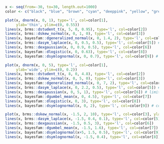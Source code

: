 ```r
x <- seq(from=-30, to=30, length.out=1000)
color <- c("black", "blue", "brown", "cyan", "deeppink", "yellow", "green", "red" , "orange")
```

```r
plot(x, dnorm(x, 0, 1), type='l', col=color[1],
     ylab='thin', ylim=c(0, 0.55))
lines(x, brms::dstudent_t(x, 5, 0, 0.95), type='l', col=color[2])
lines(x, brms::dskew_normal(x, 0, 1, 0), type='l', col=color[3])
lines(x, bayesfam::dgeneralized_normal(x, 0, 1.4, 2), type='l', col=color[4])
lines(x, brms::dasym_laplace(x, 0, 0.5, 0.5), type='l', col=color[5]) # compromise, shape vs mode
lines(x, brms::dexgaussian(x, 0, 0.9, 0.5), type='l', col=color[6])
lines(x, bayesfam::dlogistic(x, 0, 0.63), type='l', col=color[8])
lines(x, bayesfam::dsymlognormal(x, 0, 0.7), type='l', col=color[9]) # compromise, shape vs mode
```
```r
plot(x, dnorm(x, 0, 5), type='l', col=color[1],
     ylab='wide', ylim=c(0, 0.2))
lines(x, brms::dstudent_t(x, 8, 0, 4.8), type='l', col=color[2])
lines(x, brms::dskew_normal(x, 0, 5, 0), type='l', col=color[3])
lines(x, bayesfam::dgeneralized_normal(x, 0, 7, 2), type='l', col=color[4])
lines(x, brms::dasym_laplace(x, 0, 2.2, 0.5), type='l', col=color[5]) # compromise, shape vs mode
lines(x, brms::dexgaussian(x, 0, 5, 1), type='l', col=color[6]) # limit for recover seems to be 2/1, so this is more theoretical...
lines(x, bayesfam::dgumbel_mean(x, 0, 4.5), type='l', col=color[7])
lines(x, bayesfam::dlogistic(x, 0, 3), type='l', col=color[8])
lines(x, bayesfam::dsymlognormal(x, 0, 2), type='l', col=color[9]) # compromise, shape vs mode
```
```r
plot(x, brms::dskew_normal(x, -1.5, 2, 10), type='l', col=color[3], ylab='skewed', ylim=c(0, 0.3))
lines(x, brms::dasym_laplace(x, -1.5, 0.4, 0.1), type='l', col=color[5]) # a bit too much right skewed, probably still ok
lines(x, brms::dexgaussian(x, -1.5, 0.5, 3), type='l', col=color[6])
lines(x, bayesfam::dgumbel_mean(x, -1.5, 1.6), type='l', col=color[7])
lines(x, bayesfam::dsymlognormal(x+5, 1.5, 0.5), type='l', col=color[9]) # ehem. Wad?
lines(x, bayesfam::dsymlognormal(x, -1.5, 0.4), type='l', col=color[8]) # Not quite the same (at all)?
```

